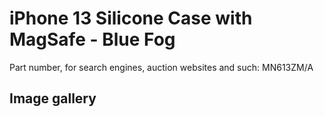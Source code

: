 
# iPhone 13 Silicone Case with MagSafe - Blue Fog

Part number, for search engines, auction websites and such: MN613ZM/A

## Image gallery

<div style={{ width: "768px" }}>
  <GalleryComponent
    images={[
      {
        original: "/everysource/MN613.png",
        thumbnail: "/everypreview/MN613.png",
      },
      {
        original: "/everysource/MN613_AV1.png",
        thumbnail: "/everypreview/MN613_AV1.png",
      },
      {
        original: "/everysource/MN613_AV2.png",
        thumbnail: "/everypreview/MN613_AV2.png",
      },
      {
        original: "/everysource/MN613_AV3.png",
        thumbnail: "/everypreview/MN613_AV3.png",
      },
      {
        original: "/everysource/MN613_AV4.png",
        thumbnail: "/everypreview/MN613_AV4.png",
      },
      {
        original: "/everysource/MN613_AV5.png",
        thumbnail: "/everypreview/MN613_AV5.png",
      },
      {
        original: "/everysource/MN613_AV6.png",
        thumbnail: "/everypreview/MN613_AV6.png",
      },
      {
        original: "/everysource/MN613_AV7.png",
        thumbnail: "/everypreview/MN613_AV7.png",
      }
    ]}
  />
</div>